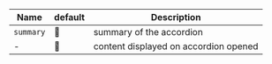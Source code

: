 | Name        | default | Description                            |
|-------------|---------|----------------------------------------|
| `summary`   | 🚫      | summary of the accordion               |
|  -          | 🚫      | content displayed on accordion opened  |
